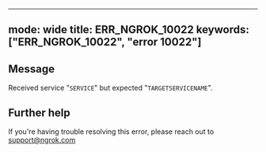 
---
mode: wide
title: ERR_NGROK_10022
keywords: ["ERR_NGROK_10022", "error 10022"]
---

## Message
Received service "`SERVICE`" but expected "`TARGETSERVICENAME`".




## Further help
If you're having trouble resolving this error, please reach out to [support@ngrok.com](mailto:support@ngrok.com?subject=Help%20with%20ERR_NGROK_10022)

